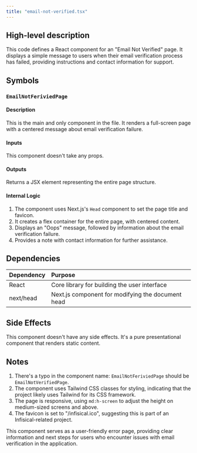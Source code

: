 ```yaml
---
title: "email-not-verified.tsx"
---
```


## High-level description
This code defines a React component for an "Email Not Verified" page. It displays a simple message to users when their email verification process has failed, providing instructions and contact information for support.

## Symbols

### `EmailNotFeriviedPage`
#### Description
This is the main and only component in the file. It renders a full-screen page with a centered message about email verification failure.

#### Inputs
This component doesn't take any props.

#### Outputs
Returns a JSX element representing the entire page structure.

#### Internal Logic
1. The component uses Next.js's `Head` component to set the page title and favicon.
2. It creates a flex container for the entire page, with centered content.
3. Displays an "Oops" message, followed by information about the email verification failure.
4. Provides a note with contact information for further assistance.

## Dependencies
| Dependency | Purpose |
|:-----------|:--------|
| React | Core library for building the user interface |
| next/head | Next.js component for modifying the document head |

## Side Effects
This component doesn't have any side effects. It's a pure presentational component that renders static content.

## Notes
1. There's a typo in the component name: `EmailNotFeriviedPage` should be `EmailNotVerifiedPage`.
2. The component uses Tailwind CSS classes for styling, indicating that the project likely uses Tailwind for its CSS framework.
3. The page is responsive, using `md:h-screen` to adjust the height on medium-sized screens and above.
4. The favicon is set to "/infisical.ico", suggesting this is part of an Infisical-related project.

This component serves as a user-friendly error page, providing clear information and next steps for users who encounter issues with email verification in the application.